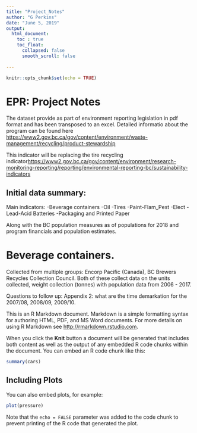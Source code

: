 ```yaml
---
title: "Project_Notes"
author: "G Perkins"
date: "June 5, 2019"
output: 
  html_document: 
    toc : true
    toc_float: 
      collapsed: false
      smooth_scroll: false
      
---
```


```r
knitr::opts_chunk$set(echo = TRUE)
```

# EPR: Project Notes

The dataset provide as part of environment reporting legislation in pdf format and has been transposed to an excel. Detailed informatio about the program can be found here <https://www2.gov.bc.ca/gov/content/environment/waste-management/recycling/product-stewardship> 

This indicator will be replacing the tire recycling indicator<https://www2.gov.bc.ca/gov/content/environment/research-monitoring-reporting/reporting/environmental-reporting-bc/sustainability-indicators>


## Initial data summary: 

Main indicators: 
-Beverage containers 
-Oil 
-Tires
-Paint-Flam_Pest
-Elect
-Lead-Acid Batteries 
-Packaging and Printed Paper


Along with the BC population measures as of populations for 2018 and program financials and population estimates. 

# Beverage containers. 
Collected from multiple groups: Encorp Pacific (Canada), BC Brewers Recycles Collection Council. Both of these collect data on the units collected, weight collection (tonnes) with population data from 2006 - 2017. 

Questions to follow up: 
Appendix 2: what are the time demarkation for the 2007/08, 	2008/09, 	2009/10. 










This is an R Markdown document. Markdown is a simple formatting syntax for authoring HTML, PDF, and MS Word documents. For more details on using R Markdown see <http://rmarkdown.rstudio.com>.

When you click the **Knit** button a document will be generated that includes both content as well as the output of any embedded R code chunks within the document. You can embed an R code chunk like this:

```r
summary(cars)
```

## Including Plots

You can also embed plots, for example:

```r
plot(pressure)
```

Note that the `echo = FALSE` parameter was added to the code chunk to prevent printing of the R code that generated the plot.
